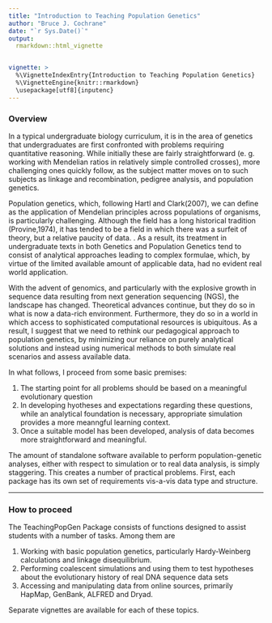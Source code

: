 ```yaml
---
title: "Introduction to Teaching Population Genetics"
author: "Bruce J. Cochrane"
date: "`r Sys.Date()`"
output: 
  rmarkdown::html_vignette


vignette: >
  %\VignetteIndexEntry{Introduction to Teaching Population Genetics}
  %\VignetteEngine{knitr::rmarkdown}
  \usepackage[utf8]{inputenc}
---
```

### Overview

In a typical undergraduate biology curriculum, it is in the area of genetics that undergraduates are first confronted with problems requiring quantitative reasoning.  While initially these are fairly straightforward (e. g. working with Mendelian ratios in relatively simple controlled crosses), more challenging ones quickly follow, as the subject matter moves on to such subjects as linkage and recombination, pedigree analysis, and population genetics.  

Population genetics, which, following Hartl and Clark(2007), we can define as the application of Mendelian principles across populations of organisms, is particularly challenging.  Although the field has a long historical tradition (Provine,1974), it has tended to be a field in which there was a surfeit of theory, but a relative paucity of data.  .  As a result, its treatment in undergraduate texts in both Genetics and Population Genetics tend to consist of analytical approaches leading to complex formulae, which, by virtue of the limited available amount of applicable data, had no evident real world application.

With the advent of genomics, and particularly with the explosive growth in sequence data resulting from next generation sequencing (NGS), the landscape has changed.  Theoretical advances continue, but they do so in what is now a data-rich environment.  Furthermore, they do so in a world in which access to sophisticated computational resources is ubiquitous.  As a result, I suggest that we need to rethink our pedagogical approach to population genetics, by minimizing our reliance on purely analytical solutions and instead using numerical methods to both simulate real scenarios and assess available data.

In what follows, I proceed from some basic premises:

1.  The starting point for all problems should be based on a meaningful evolutionary question
2.   In developing hyotheses and expectations regarding these questions, while an analytical foundation is necessary, appropriate simulation provides a more meanngful learning context.
3.   Once a suitable model has been developed, analysis of data becomes more straightforward and meaningful.  

The amount of standalone software available to perform population-genetic analyses, either with respect to simulation or to real data analysis, is simply staggering.  This creates a number of practical problems.  First, each package has its own set of requirements vis-a-vis data type and structure.


---
### How to proceed

The TeachingPopGen Package consists of functions designed to assist students with a number of tasks.  Among them are

1.  Working with basic population genetics, particularly Hardy-Weinberg calculations and linkage disequilibrium.
2.  Performing coalescent simulations and using them to test hypotheses about the evolutionary history of real DNA sequence data sets
3.  Accessing and manipulating data from online sources, primarily HapMap, GenBank, ALFRED and Dryad.

Separate vignettes are available for each of these topics.